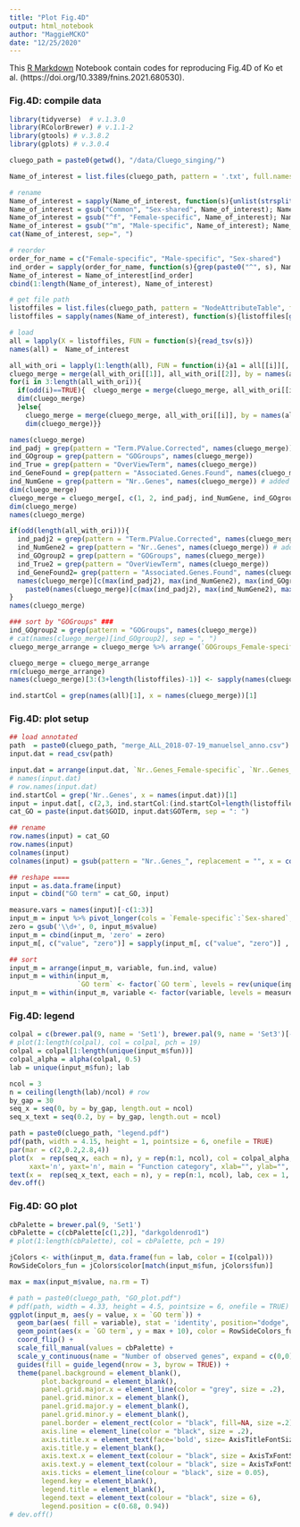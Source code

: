 ```yaml
---
title: "Plot Fig.4D"
output: html_notebook
author: "MaggieMCKO"
date: "12/25/2020"
---
```


This [R Markdown](http://rmarkdown.rstudio.com) Notebook contain codes for reproducing Fig.4D of Ko et al. (https://doi.org/10.3389/fnins.2021.680530).

### Fig.4D: compile data
```r
library(tidyverse)  # v.1.3.0
library(RColorBrewer) # v.1.1-2
library(gtools) # v.3.8.2
library(gplots) # v.3.0.4

cluego_path = paste0(getwd(), "/data/Cluego_singing/")

Name_of_interest = list.files(cluego_path, pattern = '.txt', full.names = F, recursive = F); Name_of_interest

# rename
Name_of_interest = sapply(Name_of_interest, function(s){unlist(strsplit(s, "\\s*_f"))[1]}); Name_of_interest
Name_of_interest = gsub("Common", "Sex-shared", Name_of_interest); Name_of_interest
Name_of_interest = gsub("^f", "Female-specific", Name_of_interest); Name_of_interest
Name_of_interest = gsub("^m", "Male-specific", Name_of_interest); Name_of_interest
cat(Name_of_interest, sep=", ") 

# reorder
order_for_name = c("Female-specific", "Male-specific", "Sex-shared")
ind_order = sapply(order_for_name, function(s){grep(paste0("^", s), Name_of_interest)})
Name_of_interest = Name_of_interest[ind_order]
cbind(1:length(Name_of_interest), Name_of_interest)

# get file path
listoffiles = list.files(cluego_path, pattern = "NodeAttributeTable", full.names = TRUE); 
listoffiles = sapply(names(Name_of_interest), function(s){listoffiles[grep(s, listoffiles)]})

# load
all = lapply(X = listoffiles, FUN = function(s){read_tsv(s)})
names(all) =  Name_of_interest

all_with_ori = lapply(1:length(all), FUN = function(i){a1 = all[[i]][, c(1, 3, 9, 6, 5, 12, 14)]}) 
cluego_merge = merge(all_with_ori[[1]], all_with_ori[[2]], by = names(all_with_ori[[1]])[c(1, 2)], all = TRUE, suffixes = c(paste0("_", names(all)[1]), paste0("_", names(all)[2])))
for(i in 3:length(all_with_ori)){
  if(odd(i)==TRUE){  cluego_merge = merge(cluego_merge, all_with_ori[[i]], by = names(all_with_ori[[1]])[c(1, 2)], all = TRUE)
  dim(cluego_merge)
  }else{
    cluego_merge = merge(cluego_merge, all_with_ori[[i]], by = names(all_with_ori[[1]])[c(1, 2)], all = TRUE, suffixes = c(paste0("_", names(all)[i-1]), paste0("_", names(all)[i])))
    dim(cluego_merge)}}

names(cluego_merge)
ind_padj = grep(pattern = "Term.PValue.Corrected", names(cluego_merge))
ind_GOgroup = grep(pattern = "GOGroups", names(cluego_merge))
ind_True = grep(pattern = "OverViewTerm", names(cluego_merge))
ind_GeneFound = grep(pattern = "Associated.Genes.Found", names(cluego_merge))
ind_NumGene = grep(pattern = "Nr..Genes", names(cluego_merge)) # added 20160919
dim(cluego_merge)
cluego_merge = cluego_merge[, c(1, 2, ind_padj, ind_NumGene, ind_GOgroup, ind_True, ind_GeneFound)] 
dim(cluego_merge)
names(cluego_merge)

if(odd(length(all_with_ori))){
  ind_padj2 = grep(pattern = "Term.PValue.Corrected", names(cluego_merge))
  ind_NumGene2 = grep(pattern = "Nr..Genes", names(cluego_merge)) # added 20160919
  ind_GOgroup2 = grep(pattern = "GOGroups", names(cluego_merge))
  ind_True2 = grep(pattern = "OverViewTerm", names(cluego_merge))
  ind_GeneFound2= grep(pattern = "Associated.Genes.Found", names(cluego_merge))
  names(cluego_merge)[c(max(ind_padj2), max(ind_NumGene2), max(ind_GOgroup2), max(ind_True2), max(ind_GeneFound2))] = 
    paste0(names(cluego_merge)[c(max(ind_padj2), max(ind_NumGene2), max(ind_GOgroup2), max(ind_True2), max(ind_GeneFound2))], "_", names(all)[length(listoffiles)]) 
}
names(cluego_merge)

### sort by "GOGroups" ###
ind_GOgroup2 = grep(pattern = "GOGroups", names(cluego_merge))
# cat(names(cluego_merge)[ind_GOgroup2], sep = ", ")
cluego_merge_arrange = cluego_merge %>% arrange(`GOGroups_Female-specific`, `GOGroups_Male-specific`, `GOGroups_Sex-shared`)

cluego_merge = cluego_merge_arrange
rm(cluego_merge_arrange)
names(cluego_merge)[3:(3+length(listoffiles)-1)] <- sapply(names(cluego_merge)[3:(3+length(listoffiles)-1)] , function(s){x = unlist(strsplit(as.character(s), split = "Term.PValue.Corrected.with.Bonferroni.step.down_"))[2]})

ind.startCol = grep(names(all)[1], x = names(cluego_merge))[1]

```

### Fig.4D: plot setup 
```r

## load annotated 
path  = paste0(cluego_path, "merge_ALL_2018-07-19_manuelsel_anno.csv")
input.dat = read_csv(path)

input.dat = arrange(input.dat, `Nr..Genes_Female-specific`, `Nr..Genes_Male-specific`, `Nr..Genes_Sex-shared`)
# names(input.dat)
# row.names(input.dat)
ind.startCol = grep('Nr..Genes', x = names(input.dat))[1]
input = input.dat[, c(2,3, ind.startCol:(ind.startCol+length(listoffiles)-1))] 
cat_GO = paste(input.dat$GOID, input.dat$GOTerm, sep = ": ")

## rename
row.names(input) = cat_GO
row.names(input)
colnames(input)
colnames(input) = gsub(pattern = "Nr..Genes_", replacement = "", x = colnames(input)); colnames(input)

## reshape ====      
input = as.data.frame(input)
input = cbind("GO term" = cat_GO, input)

measure.vars = names(input)[-c(1:3)]
input_m = input %>% pivot_longer(cols = `Female-specific`:`Sex-shared`, names_to = "variable", values_to = "value")
zero = gsub('\\d+', 0, input_m$value)
input_m = cbind(input_m, 'zero' = zero)
input_m[, c("value", "zero")] = sapply(input_m[, c("value", "zero")] , FUN = function(s){as.numeric(as.character(s))})

## sort 
input_m = arrange(input_m, variable, fun.ind, value)
input_m = within(input_m,
                 `GO term` <- factor(`GO term`, levels = rev(unique(input_m$`GO term`))))
input_m = within(input_m, variable <- factor(variable, levels = measure.vars))

```

### Fig.4D: legend
```r
colpal = c(brewer.pal(9, name = 'Set1'), brewer.pal(9, name = 'Set3')[-2])
# plot(1:length(colpal), col = colpal, pch = 19)
colpal = colpal[1:length(unique(input_m$fun))]
colpal_alpha = alpha(colpal, 0.5)
lab = unique(input_m$fun); lab

ncol = 3
n = ceiling(length(lab)/ncol) # row
by_gap = 30
seq_x = seq(0, by = by_gap, length.out = ncol)
seq_x_text = seq(0.2, by = by_gap, length.out = ncol)

path = paste0(cluego_path, "legend.pdf")
pdf(path, width = 4.15, height = 1, pointsize = 6, onefile = TRUE)
par(mar = c(2,0.2,2.8,4))
plot(x  = rep(seq_x, each = n), y = rep(n:1, ncol), col = colpal_alpha, pch = 19, xlim = c(0, by_gap*ncol+1), ylim = c(0, n+1), 
     xaxt='n', yaxt='n', main = "Function category", xlab="", ylab="", bty="n")
text(x =  rep(seq_x_text, each = n), y = rep(n:1, ncol), lab, cex = 1, pos=4, col="black")
dev.off()
```


### Fig.4D: GO plot
```r
cbPalette = brewer.pal(9, 'Set1')
cbPalette = c(cbPalette[c(1,2)], "darkgoldenrod1")
# plot(1:length(cbPalette), col = cbPalette, pch = 19)

jColors <- with(input_m, data.frame(fun = lab, color = I(colpal)))
RowSideColors_fun = jColors$color[match(input_m$fun, jColors$fun)]

max = max(input_m$value, na.rm = T)

# path = paste0(cluego_path, "GO_plot.pdf")
# pdf(path, width = 4.33, height = 4.5, pointsize = 6, onefile = TRUE)
ggplot(input_m, aes(y = value, x = `GO term`)) +
  geom_bar(aes( fill = variable), stat = 'identity', position="dodge", width = .7, alpha = .75) + 
  geom_point(aes(x = `GO term`, y = max + 10), color = RowSideColors_fun, alpha = 0.1, size = 2) + 
  coord_flip() +
  scale_fill_manual(values = cbPalette) +
  scale_y_continuous(name = "Number of observed genes", expand = c(0,0), limits = c(0, 1200)) +
  guides(fill = guide_legend(nrow = 3, byrow = TRUE)) +
  theme(panel.background = element_blank(),
        plot.background = element_blank(),
        panel.grid.major.x = element_line(color = "grey", size = .2),
        panel.grid.minor.x = element_blank(),
        panel.grid.major.y = element_blank(), 
        panel.grid.minor.y = element_blank(), 
        panel.border = element_rect(color = "black", fill=NA, size =.2), 
        axis.line = element_line(color = "black", size = .2),
        axis.title.x = element_text(face='bold', size= AxisTitleFontSizeSize),
        axis.title.y = element_blank(),
        axis.text.x = element_text(colour = "black", size = AxisTxFontSizeSize, vjust = 0.5),
        axis.text.y = element_text(colour = "black", size = AxisTxFontSizeSize, hjust = 0),
        axis.ticks = element_line(colour = "black", size = 0.05),
        legend.key = element_blank(),
        legend.title = element_blank(),
        legend.text = element_text(colour = "black", size = 6),
        legend.position = c(0.68, 0.94))
# dev.off()

```


